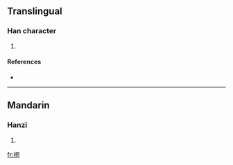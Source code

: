 ==Translingual==

===Han character===
{{Han char|rn=75|rad=木|as=08|sn=12|four=|canj=木月廿女 (DBTV)}}

# {{defn|Han|sort=木08}}

====References====
* {{Han ref|kx=0533.170|dkj=14956|dj=0921.150|hdz=21232.110|uh=68E2|ud=26850}}

----

==Mandarin==

===Hanzi===
{{cmn-hanzi|pin=[[wǎng]] ([[wang3]])|wg=wang<sup>3</sup>}}

# {{defn|Mandarin}}

[[fr:棢]]